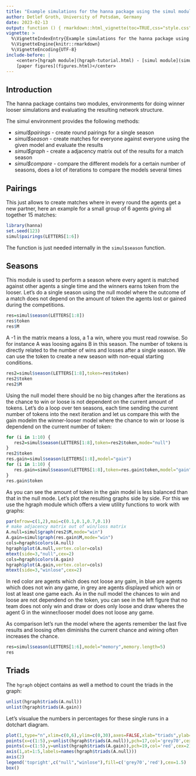 ```yaml
---
title: "Example simulations for the hanna package using the simul module"
author: Detlef Groth, University of Potsdam, Germany
date: 2023-02-13
output: function () { rmarkdown::html_vignette(toc=TRUE,css="style.css") }
vignette: >
  %\VignetteIndexEntry{Example simulations for the hanna package using the simul module}
  %\VignetteEngine{knitr::rmarkdown}
  %\VignetteEncoding{UTF-8}
include-before: |
    <center>[hgraph module](hgraph-tutorial.html) - [simul module](simul-tutorial.html) -
    [paper figures](figures.html)</center>
---
```



## Introduction

The hanna package contains two modules, environments for doing winner looser
simulations and evaluating the resulting network structure.

The simul environment provides the following methods:

* _simul$pairings_ - create round pairings for a single season
* _simul$season_ - create matches for everyone against everyone using the given model and evaluate the results
* _simul$graph_ - create a adjacency matrix out of the results for a match season
* _simul$compare_ - compare the different models for a certain number of seasons, does a lot of iterations to compare the models several times

## Pairings

This just allows to create matches where in every round the agents get a new partner, here an example for a small group of 6 agents giving all together 15 matches:

```r
library(hanna)
set.seed(123)
simul$pairings(LETTERS[1:6])
```

The function is just needed internally in the `simul$season` function.

## Seasons 

This module is used to perform a season where every agent is matched against
other agents a single time and the winners earns token from the looser. Let's
do a single season using the null model where the outcome of a match does not
depend on the amount of token the agents lost or gained during the competitions.


```r
res=simul$season(LETTERS[1:8])
res$token
res$M
```

A -1 in the matrix means a loss, a 1 a win, where you must read rowwise. So
for instance A was loosing agains B in this season. The number of tokens is
directly related to the number of wins and losses after a single season. We
can use the token to create a new season with non-equal starting conditions.

```r
res2=simul$season(LETTERS[1:8],token=res$token)
res2$token
res2$M
```

Using the null model there should be no big changes after the iterations as
the chance to win or loose is not dependent on the current amount of tokens.
Let's do a loop over ten seasons, each time sending the current number of
tokens into the next iteration and let us compare this with the gain modelm
the winner-looser model where the chance to win or loose is dependend on the
current number of token:

```r
for (i in 1:10) {
   res2=simul$season(LETTERS[1:8],token=res2$token,mode="null")
}
res2$token
res.gain=simul$season(LETTERS[1:8],model="gain")
for (i in 1:10) {
   res.gain=simul$season(LETTERS[1:8],token=res.gain$token,model="gain")
}
res.gain$token
```    

As you can see the amount of token in the gain model is less balanced than
that in the null mode. Let's plot the resulting graphs side by side. For this
we use the hgraph module which offers a view utility functions to work with
graphs:


```r
par(mfrow=c(1,2),mai=c(0.1,0.1,0.7,0.1))
# make adjacency matrix out of win/loss matrix
A.null=simul$graph(res2$M,mode="win")
A.gain=simul$graph(res.gain$M,mode="win")
cols=hgraph$colors(A.null)
hgraph$plot(A.null,vertex.color=cols)
mtext(side=3,"null",cex=2)
cols=hgraph$colors(A.gain)
hgraph$plot(A.gain,vertex.color=cols)
mtext(side=3,"winlose",cex=2)
```

In red color are agents which does not loose any gaim, in blue are agents
which does not win any game, in grey are agents displayed which win or lost at
least one game each. As in the null model the chances to win and loose are not
dependend on the token, you can see in the left figure that no team does not
only win and draw or does only loose and draw wheres the agent G in the
winner/looser model does not loose any game.

As comparison let's run the model where the agents remember the last five results and loosing often diminishs the current chance and wining often increases the chance.

```r
res=simul$season(LETTERS[1:6],model="memory",memory.length=5)
res
```

## Triads

The `hgraph` object contains as well a method to count the triads in the graph:

```r
unlist(hgraph$triads(A.null))
unlist(hgraph$triads(A.gain))
```

Let's visualue the numbers in percentages for these single runs in a dotchart
diagram.

```r
plot(1,type="n",xlim=c(0,6),ylim=c(0,30),axes=FALSE,xlab="triads",ylab="counts")
points(x=c(1:5),y=unlist(hgraph$triads(A.null)),pch=17,col='grey70',cex=2.5)
points(x=c(1:5),y=unlist(hgraph$triads(A.gain)),pch=19,col='red',cex=2)
axis(1,at=1:5,labels=names(hgraph$triads(A.null)))
axis(2)
legend('topright',c("null","winlose"),fill=c('grey70','red'),cex=1.5)
box()
```
